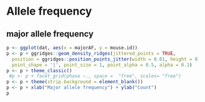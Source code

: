 # Allele frequency {#Allele_frequency}

## major allele frequency

```r
p <- ggplot(dat, aes(x = majorAF, y = mouse.id))
p <- p + ggridges::geom_density_ridges(jittered_points = TRUE,
  position = ggridges::position_points_jitter(width = 0.01, height = 0),
  point_shape = '|', point_size = 1, point_alpha = 0.5, alpha = 0.1)
p <- p + theme_classic() 
 #p <- p + facet_grid(phase ~., space =  "free", scales= "free")
p <- p + theme(strip.background = element_blank()) 
p <- p + xlab("Major allele frequency") + ylab("Count") 
p
```
